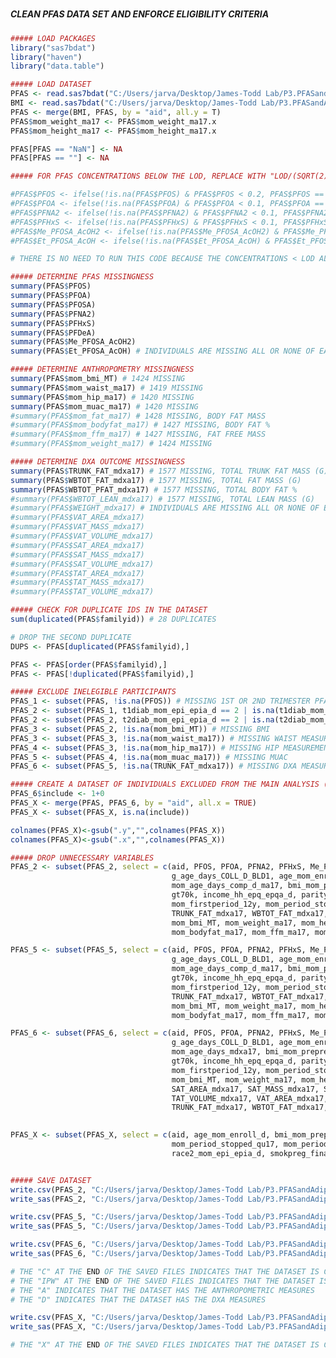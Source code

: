 #####                                                        #####
##### CLEAN PFAS DATA SET AND ENFORCE ELIGIBILITY CRITERIA #####
#####                                                        #####

```r
##### LOAD PACKAGES
library("sas7bdat")
library("haven")
library("data.table")

```

```r
##### LOAD DATASET
PFAS <- read.sas7bdat("C:/Users/jarva/Desktop/James-Todd Lab/P3.PFASandAdiposity/Data/ja_062922_4.sas7bdat")
BMI <- read.sas7bdat("C:/Users/jarva/Desktop/James-Todd Lab/P3.PFASandAdiposity/Data/ja_071022.sas7bdat")
PFAS <- merge(BMI, PFAS, by = "aid", all.y = T)
PFAS$mom_weight_ma17 <- PFAS$mom_weight_ma17.x
PFAS$mom_height_ma17 <- PFAS$mom_height_ma17.x

PFAS[PFAS == "NaN"] <- NA
PFAS[PFAS == ""] <- NA

```

```r
##### FOR PFAS CONCENTRATIONS BELOW THE LOD, REPLACE WITH "LOD/(SQRT(2))"

#PFAS$PFOS <- ifelse(!is.na(PFAS$PFOS) & PFAS$PFOS < 0.2, PFAS$PFOS == (0.2/(sqrt(2))), PFAS$PFOS)
#PFAS$PFOA <- ifelse(!is.na(PFAS$PFOA) & PFAS$PFOA < 0.1, PFAS$PFOA == (0.1/(sqrt(2))), PFAS$PFOA)
#PFAS$PFNA2 <- ifelse(!is.na(PFAS$PFNA2) & PFAS$PFNA2 < 0.1, PFAS$PFNA2 == (0.1/(sqrt(2))), PFAS$PFNA2)
#PFAS$PFHxS <- ifelse(!is.na(PFAS$PFHxS) & PFAS$PFHxS < 0.1, PFAS$PFHxS == (0.1/(sqrt(2))), PFAS$PFHxS)
#PFAS$Me_PFOSA_AcOH2 <- ifelse(!is.na(PFAS$Me_PFOSA_AcOH2) & PFAS$Me_PFOSA_AcOH2 < 0.1, PFAS$Me_PFOSA_AcOH2 == (0.1/(sqrt(2))), PFAS$Me_PFOSA_AcOH2)
#PFAS$Et_PFOSA_AcOH <- ifelse(!is.na(PFAS$Et_PFOSA_AcOH) & PFAS$Et_PFOSA_AcOH < 0.1, PFAS$Et_PFOSA_AcOH == (0.1/(sqrt(2))), PFAS$Et_PFOSA_AcOH)

# THERE IS NO NEED TO RUN THIS CODE BECAUSE THE CONCENTRATIONS < LOD ALREADY EQUAL LOD/SQRT(2)

```

```r
##### DETERMINE PFAS MISSINGNESS
summary(PFAS$PFOS)
summary(PFAS$PFOA)
summary(PFAS$PFOSA)
summary(PFAS$PFNA2)
summary(PFAS$PFHxS)
summary(PFAS$PFDeA)
summary(PFAS$Me_PFOSA_AcOH2)
summary(PFAS$Et_PFOSA_AcOH) # INDIVIDUALS ARE MISSING ALL OR NONE OF EACH PFAS (N = 483)

##### DETERMINE ANTHROPOMETRY MISSINGNESS
summary(PFAS$mom_bmi_MT) # 1424 MISSING
summary(PFAS$mom_waist_ma17) # 1419 MISSING
summary(PFAS$mom_hip_ma17) # 1420 MISSING
summary(PFAS$mom_muac_ma17) # 1420 MISSING
#summary(PFAS$mom_fat_ma17) # 1428 MISSING, BODY FAT MASS
#summary(PFAS$mom_bodyfat_ma17) # 1427 MISSING, BODY FAT %
#summary(PFAS$mom_ffm_ma17) # 1427 MISSING, FAT FREE MASS
#summary(PFAS$mom_weight_ma17) # 1424 MISSING

##### DETERMINE DXA OUTCOME MISSINGNESS
summary(PFAS$TRUNK_FAT_mdxa17) # 1577 MISSING, TOTAL TRUNK FAT MASS (G)
summary(PFAS$WBTOT_FAT_mdxa17) # 1577 MISSING, TOTAL FAT MASS (G)
summary(PFAS$WBTOT_PFAT_mdxa17) # 1577 MISSING, TOTAL BODY FAT %
#summary(PFAS$WBTOT_LEAN_mdxa17) # 1577 MISSING, TOTAL LEAN MASS (G)
#summary(PFAS$WEIGHT_mdxa17) # INDIVIDUALS ARE MISSING ALL OR NONE OF EACH DXA MEASURE (N = 1577)
#summary(PFAS$VAT_AREA_mdxa17)
#summary(PFAS$VAT_MASS_mdxa17)
#summary(PFAS$VAT_VOLUME_mdxa17)
#summary(PFAS$SAT_AREA_mdxa17)
#summary(PFAS$SAT_MASS_mdxa17)
#summary(PFAS$SAT_VOLUME_mdxa17)
#summary(PFAS$TAT_AREA_mdxa17)
#summary(PFAS$TAT_MASS_mdxa17)
#summary(PFAS$TAT_VOLUME_mdxa17) 

```

```r
##### CHECK FOR DUPLICATE IDS IN THE DATASET
sum(duplicated(PFAS$familyid)) # 28 DUPLICATES

# DROP THE SECOND DUPLICATE
DUPS <- PFAS[duplicated(PFAS$familyid),]

PFAS <- PFAS[order(PFAS$familyid),]
PFAS <- PFAS[!duplicated(PFAS$familyid),]

```

```r
##### EXCLUDE INELEGIBLE PARTICIPANTS
PFAS_1 <- subset(PFAS, !is.na(PFOS)) # MISSING 1ST OR 2ND TRIMESTER PFAS DATA (I.E., 22 WEEKS GESTATION)
PFAS_2 <- subset(PFAS_1, t1diab_mom_epi_epia_d == 2 | is.na(t1diab_mom_epi_epia_d)) # HISTORY OF T1 DIABETES
PFAS_2 <- subset(PFAS_2, t2diab_mom_epi_epia_d == 2 | is.na(t2diab_mom_epi_epia_d)) # HISTORY OF T2 DIABETES
PFAS_3 <- subset(PFAS_2, !is.na(mom_bmi_MT)) # MISSING BMI 
PFAS_3 <- subset(PFAS_3, !is.na(mom_waist_ma17)) # MISSING WAIST MEASUREMENT 
PFAS_4 <- subset(PFAS_3, !is.na(mom_hip_ma17)) # MISSING HIP MEASUREMENT 
PFAS_5 <- subset(PFAS_4, !is.na(mom_muac_ma17)) # MISSING MUAC
PFAS_6 <- subset(PFAS_5, !is.na(TRUNK_FAT_mdxa17)) # MISSING DXA MEASURES 

```

```r
##### CREATE A DATASET OF INDIVIDUALS EXCLUDED FROM THE MAIN ANALYSIS (I.E., "PFAS_X")
PFAS_6$include <- 1+0
PFAS_X <- merge(PFAS, PFAS_6, by = "aid", all.x = TRUE)
PFAS_X <- subset(PFAS_X, is.na(include))

colnames(PFAS_X)<-gsub(".y","",colnames(PFAS_X))
colnames(PFAS_X)<-gsub(".x","",colnames(PFAS_X))

```

```r
##### DROP UNNECESSARY VARIABLES
PFAS_2 <- subset(PFAS_2, select = c(aid, PFOS, PFOA, PFNA2, PFHxS, Me_PFOSA_AcOH2, Et_PFOSA_AcOH,
                                    g_age_days_COLL_D_BLD1, age_mom_enroll_d, age_days_comp_d_ma17, age_days_mdxa17, 
                                    mom_age_days_comp_d_ma17, bmi_mom_prepreg_d, race2_mom_epi_epia_d, coll_grad, 
                                    gt70k, income_hh_epq_epqa_d, parity_d, smokpreg_final_d, married_cohab, 
                                    mom_firstperiod_12y, mom_period_stopped_qu17, mom_period_ystopped_age_qu17, 
                                    TRUNK_FAT_mdxa17, WBTOT_FAT_mdxa17, WBTOT_PFAT_mdxa17, WBTOT_LEAN_mdxa17,
                                    mom_bmi_MT, mom_weight_ma17, mom_height_ma17, mom_waist_ma17, mom_hip_ma17, mom_muac_ma17, 
                                    mom_bodyfat_ma17, mom_ffm_ma17, mom_fat_ma17))

PFAS_5 <- subset(PFAS_5, select = c(aid, PFOS, PFOA, PFNA2, PFHxS, Me_PFOSA_AcOH2, Et_PFOSA_AcOH,
                                    g_age_days_COLL_D_BLD1, age_mom_enroll_d, age_days_comp_d_ma17, age_days_mdxa17, 
                                    mom_age_days_comp_d_ma17, bmi_mom_prepreg_d, race2_mom_epi_epia_d, coll_grad, 
                                    gt70k, income_hh_epq_epqa_d, parity_d, smokpreg_final_d, married_cohab, 
                                    mom_firstperiod_12y, mom_period_stopped_qu17, mom_period_ystopped_age_qu17, 
                                    TRUNK_FAT_mdxa17, WBTOT_FAT_mdxa17, WBTOT_PFAT_mdxa17, WBTOT_LEAN_mdxa17,
                                    mom_bmi_MT, mom_weight_ma17, mom_height_ma17, mom_waist_ma17, mom_hip_ma17, mom_muac_ma17, 
                                    mom_bodyfat_ma17, mom_ffm_ma17, mom_fat_ma17))

PFAS_6 <- subset(PFAS_6, select = c(aid, PFOS, PFOA, PFNA2, PFHxS, Me_PFOSA_AcOH2, Et_PFOSA_AcOH,
                                    g_age_days_COLL_D_BLD1, age_mom_enroll_d, age_days_comp_d_ma17, age_days_mdxa17, 
                                    mom_age_days_mdxa17, bmi_mom_prepreg_d, race2_mom_epi_epia_d, coll_grad, 
                                    gt70k, income_hh_epq_epqa_d, parity_d, smokpreg_final_d, married_cohab, 
                                    mom_firstperiod_12y, mom_period_stopped_qu17, mom_period_ystopped_age_qu17, 
                                    mom_bmi_MT, mom_weight_ma17, mom_height_ma17, mom_waist_ma17, mom_hip_ma17, mom_muac_ma17,
                                    SAT_AREA_mdxa17, SAT_MASS_mdxa17, SAT_VOLUME_mdxa17, TAT_AREA_mdxa17, TAT_MASS_mdxa17,
                                    TAT_VOLUME_mdxa17, VAT_AREA_mdxa17, VAT_MASS_mdxa17, VAT_VOLUME_mdxa17, WEIGHT_mdxa17,
                                    TRUNK_FAT_mdxa17, WBTOT_FAT_mdxa17, WBTOT_PFAT_mdxa17, WBTOT_LEAN_mdxa17))

 
PFAS_X <- subset(PFAS_X, select = c(aid, age_mom_enroll_d, bmi_mom_prepreg_d, coll_grad, gt70k, mom_firstperiod_1,
                                    mom_period_stopped_qu17, mom_periodstopped_age_qu17, married_cohab, pari_d,
                                    race2_mom_epi_epia_d, smokpreg_final_d))


##### SAVE DATASET
write.csv(PFAS_2, "C:/Users/jarva/Desktop/James-Todd Lab/P3.PFASandAdiposity/Data/PFAS_IPW_C.csv", row.names = T)
write_sas(PFAS_2, "C:/Users/jarva/Desktop/James-Todd Lab/P3.PFASandAdiposity/Data/PFAS_IPW_C.sas7bdat")

write.csv(PFAS_5, "C:/Users/jarva/Desktop/James-Todd Lab/P3.PFASandAdiposity/Data/PFAS_A_C.csv", row.names = T)
write_sas(PFAS_5, "C:/Users/jarva/Desktop/James-Todd Lab/P3.PFASandAdiposity/Data/PFAS_A_C.sas7bdat")

write.csv(PFAS_6, "C:/Users/jarva/Desktop/James-Todd Lab/P3.PFASandAdiposity/Data/PFAS_D_C.csv", row.names = T)
write_sas(PFAS_6, "C:/Users/jarva/Desktop/James-Todd Lab/P3.PFASandAdiposity/Data/PFAS_D_C.sas7bdat")

# THE "C" AT THE END OF THE SAVED FILES INDICATES THAT THE DATASET IS CLEAN
# THE "IPW" AT THE END OF THE SAVED FILES INDICATES THAT THE DATASET IS USED FOR IPCW
# THE "A" INDICATES THAT THE DATASET HAS THE ANTHROPOMETRIC MEASURES
# THE "D" INDICATES THAT THE DATASET HAS THE DXA MEASURES

write.csv(PFAS_X, "C:/Users/jarva/Desktop/James-Todd Lab/P3.PFASandAdiposity/Data/PFAS_X.csv", row.names = T)
write_sas(PFAS_X, "C:/Users/jarva/Desktop/James-Todd Lab/P3.PFASandAdiposity/Data/PFAS_X.sas7bdat")

# THE "X" AT THE END OF THE SAVED FILES INDICATES THAT THE DATASET IS COMPOSED OF EXCLUDED INDIVIDUALS

```
